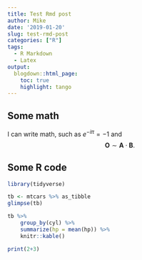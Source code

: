 ```yaml
---
title: Test Rmd post
author: Mike
date: '2019-01-20'
slug: test-rmd-post
categories: ["R"]
tags:
  - R Markdown
  - Latex
output:
  blogdown::html_page:
    toc: true
    highlight: tango
---
```



## Some math

I can write math, such as $e^{-i\pi} = -1$ and
$$
\mathbf O \sim \mathbf A \cdot \mathbf B.
$$

## Some R code


```r
library(tidyverse)

tb <- mtcars %>% as_tibble
glimpse(tb)
```


```r
tb %>%
    group_by(cyl) %>%
    summarize(hp = mean(hp)) %>%
    knitr::kable()
```

```r
print(2+3)
```


